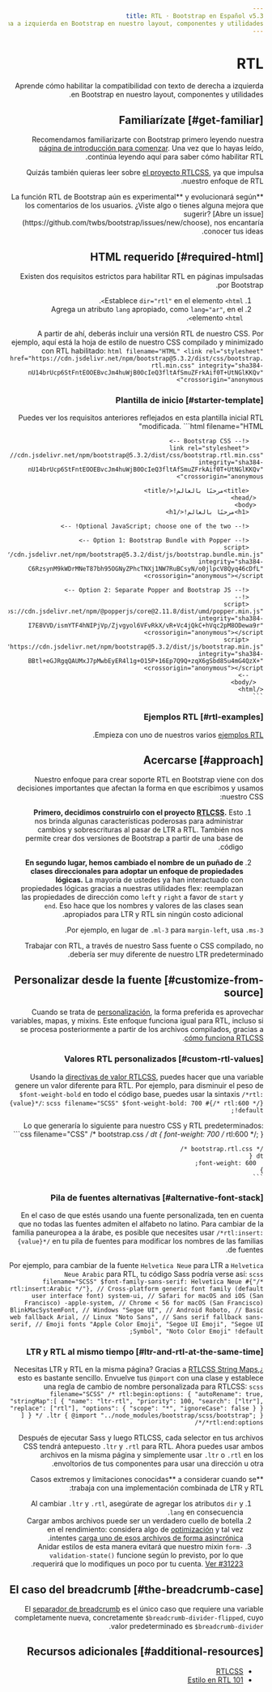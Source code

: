 ```yaml
---
title: RTL · Bootstrap en Español v5.3
description: Aprende cómo habilitar la compatibilidad con texto de derecha a izquierda en Bootstrap en nuestro layout, componentes y utilidades.
---
```


# RTL

Aprende cómo habilitar la compatibilidad con texto de derecha a izquierda en Bootstrap en nuestro layout, componentes y utilidades.

## Familiarízate [#get-familiar]

Recomendamos familiarizarte con Bootstrap primero leyendo nuestra [página de introducción para comenzar](/docs/5.3/getting-started/introduction/). Una vez que lo hayas leído, continúa leyendo aquí para saber cómo habilitar RTL.

Quizás también quieras leer sobre [el proyecto RTLCSS](https://rtlcss.com/), ya que impulsa nuestro enfoque de RTL.

<Callout type="warning" emoji="">
**La función RTL de Bootstrap aún es experimental** y evolucionará según los comentarios de los usuarios. ¿Viste algo o tienes alguna mejora que sugerir? [Abre un issue](https://github.com/twbs/bootstrap/issues/new/choose), nos encantaría conocer tus ideas.
</Callout>

## HTML requerido [#required-html]

Existen dos requisitos estrictos para habilitar RTL en páginas impulsadas por Bootstrap.

1.  Establece `dir="rtl"` en el elemento `<html>`.
2.  Agrega un atributo `lang` apropiado, como `lang="ar"`, en el elemento `<html>`.

A partir de ahí, deberás incluir una versión RTL de nuestro CSS. Por ejemplo, aquí está la hoja de estilo de nuestro CSS compilado y minimizado con RTL habilitado:
    ```html filename="HTML"
    <link rel="stylesheet" href="https://cdn.jsdelivr.net/npm/bootstrap@5.3.2/dist/css/bootstrap.rtl.min.css" integrity="sha384-nU14brUcp6StFntEOOEBvcJm4huWjB0OcIeQ3fltAfSmuZFrkAif0T+UtNGlKKQv" crossorigin="anonymous">
    ```

### Plantilla de inicio [#starter-template]

Puedes ver los requisitos anteriores reflejados en esta plantilla inicial RTL modificada.
    ```html filename="HTML"
    <!doctype html>
    <html lang="ar" dir="rtl">
      <head>
        <!-- Required meta tags -->
        <meta charset="utf-8">
        <meta name="viewport" content="width=device-width, initial-scale=1">
    
        <!-- Bootstrap CSS -->
        <link rel="stylesheet" href="https://cdn.jsdelivr.net/npm/bootstrap@5.3.2/dist/css/bootstrap.rtl.min.css" integrity="sha384-nU14brUcp6StFntEOOEBvcJm4huWjB0OcIeQ3fltAfSmuZFrkAif0T+UtNGlKKQv" crossorigin="anonymous">
    
        <title>مرحبًا بالعالم!</title>
      </head>
      <body>
        <h1>مرحبًا بالعالم!</h1>
    
        <!-- Optional JavaScript; choose one of the two! -->
    
        <!-- Option 1: Bootstrap Bundle with Popper -->
        <script src="https://cdn.jsdelivr.net/npm/bootstrap@5.3.2/dist/js/bootstrap.bundle.min.js" integrity="sha384-C6RzsynM9kWDrMNeT87bh95OGNyZPhcTNXj1NW7RuBCsyN/o0jlpcV8Qyq46cDfL" crossorigin="anonymous"></script>
    
        <!-- Option 2: Separate Popper and Bootstrap JS -->
        <!--
        <script src="https://cdn.jsdelivr.net/npm/@popperjs/core@2.11.8/dist/umd/popper.min.js" integrity="sha384-I7E8VVD/ismYTF4hNIPjVp/Zjvgyol6VFvRkX/vR+Vc4jQkC+hVqc2pM8ODewa9r" crossorigin="anonymous"></script>
        <script src="https://cdn.jsdelivr.net/npm/bootstrap@5.3.2/dist/js/bootstrap.min.js" integrity="sha384-BBtl+eGJRgqQAUMxJ7pMwbEyER4l1g+O15P+16Ep7Q9Q+zqX6gSbd85u4mG4QzX+" crossorigin="anonymous"></script>
        -->
      </body>
    </html>
    ```    

### Ejemplos RTL [#rtl-examples]

Empieza con uno de nuestros varios [ejemplos RTL](/docs/5.3/examples/#rtl).

## Acercarse [#approach]

Nuestro enfoque para crear soporte RTL en Bootstrap viene con dos decisiones importantes que afectan la forma en que escribimos y usamos nuestro CSS:

1.  **Primero, decidimos construirlo con el proyecto [RTLCSS](https://rtlcss.com/).** Esto nos brinda algunas características poderosas para administrar cambios y sobrescrituras al pasar de LTR a RTL. También nos permite crear dos versiones de Bootstrap a partir de una base de código.
    
2.  **En segundo lugar, hemos cambiado el nombre de un puñado de clases direccionales para adoptar un enfoque de propiedades lógicas.** La mayoría de ustedes ya han interactuado con propiedades lógicas gracias a nuestras utilidades flex: reemplazan las propiedades de dirección como `left` y `right` a favor de `start` y `end`. Eso hace que los nombres y valores de las clases sean apropiados para LTR y RTL sin ningún costo adicional.
    

Por ejemplo, en lugar de `.ml-3` para `margin-left`, usa `.ms-3`.

Trabajar con RTL, a través de nuestro Sass fuente o CSS compilado, no debería ser muy diferente de nuestro LTR predeterminado.

## Personalizar desde la fuente [#customize-from-source]

Cuando se trata de [personalización](/docs/5.3/customize/sass/), la forma preferida es aprovechar variables, mapas, y mixins. Este enfoque funciona igual para RTL, incluso si se procesa posteriormente a partir de los archivos compilados, gracias a [cómo funciona RTLCSS](https://rtlcss.com/learn/getting-started/why-rtlcss/).

### Valores RTL personalizados [#custom-rtl-values]

Usando la [directivas de valor RTLCSS](https://rtlcss.com/learn/usage-guide/value-directives/), puedes hacer que una variable genere un valor diferente para RTL. Por ejemplo, para disminuir el peso de `$font-weight-bold` en todo el código base, puedes usar la sintaxis `/*rtl: {value}*/`:
    ```scss filename="SCSS"
    $font-weight-bold: 700 #{/* rtl:600 */} !default;
    ```

Lo que generaría lo siguiente para nuestro CSS y RTL predeterminados:
    ```css filename="CSS"
    /* bootstrap.css */
    dt {
      font-weight: 700 /* rtl:600 */;
    }
    
    /* bootstrap.rtl.css */
    dt {
      font-weight: 600;
    }
    ```

### Pila de fuentes alternativas [#alternative-font-stack]

En el caso de que estés usando una fuente personalizada, ten en cuenta que no todas las fuentes admiten el alfabeto no latino. Para cambiar de la familia paneuropea a la árabe, es posible que necesites usar `/*rtl:insert: {value}*/` en tu pila de fuentes para modificar los nombres de las familias de fuentes.

Por ejemplo, para cambiar de la fuente `Helvetica Neue` para LTR a `Helvetica Neue Arabic` para RTL, tu código Sass podría verse así:
    ```scss filename="SCSS"
    $font-family-sans-serif:
      Helvetica Neue #{"/* rtl:insert:Arabic */"},
      // Cross-platform generic font family (default user interface font)
      system-ui,
      // Safari for macOS and iOS (San Francisco)
      -apple-system,
      // Chrome < 56 for macOS (San Francisco)
      BlinkMacSystemFont,
      // Windows
      "Segoe UI",
      // Android
      Roboto,
      // Basic web fallback
      Arial,
      // Linux
      "Noto Sans",
      // Sans serif fallback
      sans-serif,
      // Emoji fonts
      "Apple Color Emoji", "Segoe UI Emoji", "Segoe UI Symbol", "Noto Color Emoji" !default;
    ```

### LTR y RTL al mismo tiempo [#ltr-and-rtl-at-the-same-time]

¿Necesitas LTR y RTL en la misma página? Gracias a [RTLCSS String Maps](https://rtlcss.com/learn/usage-guide/string-map/), esto es bastante sencillo. Envuelve tus `@import` con una clase y establece una regla de cambio de nombre personalizada para RTLCSS:
    ```scss filename="SCSS"
    /* rtl:begin:options: {
      "autoRename": true,
      "stringMap":[ {
        "name": "ltr-rtl",
        "priority": 100,
        "search": ["ltr"],
        "replace": ["rtl"],
        "options": {
          "scope": "*",
          "ignoreCase": false
        }
      } ]
    } */
    .ltr {
      @import "../node_modules/bootstrap/scss/bootstrap";
    }
    /*rtl:end:options*/
    ```

Después de ejecutar Sass y luego RTLCSS, cada selector en tus archivos CSS tendrá antepuesto `.ltr` y `.rtl` para RTL. Ahora puedes usar ambos archivos en la misma página y simplemente usar `.ltr` o `.rtl` en los envoltorios de tus componentes para usar una dirección u otra.

<Callout type="warning" emoji="">
**Casos extremos y limitaciones conocidas** a considerar cuando se trabaja con una implementación combinada de LTR y RTL:

1.  Al cambiar `.ltr` y `.rtl`, asegúrate de agregar los atributos `dir` y `lang` en consecuencia.
2.  Cargar ambos archivos puede ser un verdadero cuello de botella en el rendimiento: considera algo de [optimización](/docs/5.3/customize/optimize/) y tal vez intentes [carga uno de esos archivos de forma asincrónica](https://www.filamentgroup.com/lab/load-css-simpler/).
3.  Anidar estilos de esta manera evitará que nuestro mixin `form-validation-state()` funcione según lo previsto, por lo que requerirá que lo modifiques un poco por tu cuenta. [Ver #31223](https://github.com/twbs/bootstrap/issues/31223).
</Callout>

## El caso del breadcrumb [#the-breadcrumb-case]

El [separador de breadcrumb](/bootstrap/5.3/components/breadcrumb/ "Página todavía no traducida") es el único caso que requiere una variable completamente nueva, concretamente `$breadcrumb-divider-flipped`, cuyo valor predeterminado es `$breadcrumb-divider`.

## Recursos adicionales [#additional-resources]

* [RTLCSS](https://rtlcss.com/)
* [Estilo en RTL 101](https://rtlstyling.com/posts/rtl-styling)